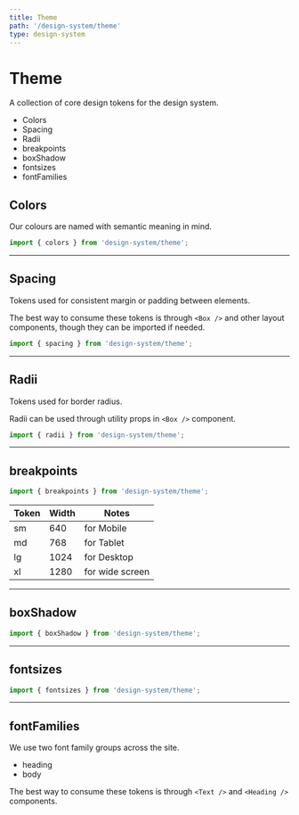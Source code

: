 ```yaml
---
title: Theme
path: '/design-system/theme'
type: design-system
---
```



# Theme

A collection of core design tokens for the design system.

- Colors
- Spacing
- Radii
- breakpoints
- boxShadow
- fontsizes
- fontFamilies

## Colors

Our colours are named with semantic meaning in mind.

```jsx
import { colors } from 'design-system/theme';
```

<ColorsExample />

---

## Spacing

Tokens used for consistent margin or padding between elements.

The best way to consume these tokens is through `<Box />` and other layout components, though they can be imported if needed.

```jsx
import { spacing } from 'design-system/theme';
```

<SpacingExample />

---

## Radii

Tokens used for border radius.

Radii can be used through utility props in `<Box />` component.

```jsx
import { radii } from 'design-system/theme';
```

<RadiiExample />

---

## breakpoints

```jsx
import { breakpoints } from 'design-system/theme';
```

| Token | Width | Notes           |
| ----- | ----- | --------------- |
| sm    | 640   | for Mobile      |
| md    | 768   | for Tablet      |
| lg    | 1024  | for Desktop     |
| xl    | 1280  | for wide screen |

---

## boxShadow

```jsx
import { boxShadow } from 'design-system/theme';
```

---

## fontsizes

```jsx
import { fontsizes } from 'design-system/theme';
```

---

## fontFamilies

We use two font family groups across the site.

- heading
- body

The best way to consume these tokens is through `<Text />` and `<Heading />` components.
